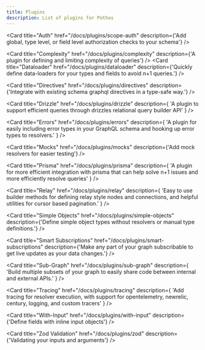 ```yaml
---
title: Plugins
description: List of plugins for Pothos
---
```


<Cards>
  <Card
    title="Add GraphQL"
    href="/docs/plugins/add-graphql"
    description={'Add existing GraphQL types to your schema'}
  />

<Card
  title="Auth"
  href="/docs/plugins/scope-auth"
  description={'Add global, type level, or field level authorization checks to your schema'}
/>

<Card
  title="Complexity"
  href="/docs/plugins/complexity"
  description={'A plugin for defining and limiting complexity of queries'}
/>
<Card
  title="Dataloader"
  href="/docs/plugins/dataloader"
  description={'Quickly define data-loaders for your types and fields to avoid n+1 queries.'}
/>

<Card
  title="Directives"
  href="/docs/plugins/directives"
  description={'Integrate with existing schema graphql directives in a type-safe way.'}
/>

<Card
  title="Drizzle"
  href="/docs/plugins/drizzle"
  description={
    'A plugin to support efficient queries through drizzles relational query builder API'
  }
/>

<Card
  title="Errors"
  href="/docs/plugins/errors"
  description={
    'A plugin for easily including error types in your GraphQL schema and hooking up error types to resolvers.'
  }
/>

<Card
  title="Mocks"
  href="/docs/plugins/mocks"
  description={'Add mock resolvers for easier testing'}
/>

<Card
  title="Prisma"
  href="/docs/plugins/prisma"
  description={
    'A plugin for more efficient integration with prisma that can help solve n+1 issues and more efficiently resolve queries'
  }
/>

<Card
  title="Relay"
  href="/docs/plugins/relay"
  description={
    'Easy to use builder methods for defining relay style nodes and connections, and helpful utilities for cursor based pagination.'
  }
/>

<Card
  title="Simple Objects"
  href="/docs/plugins/simple-objects"
  description={'Define simple object types without resolvers or manual type definitions.'}
/>

<Card
  title="Smart Subscriptions"
  href="/docs/plugins/smart-subscriptions"
  description={'Make any part of your graph subscribable to get live updates as your data changes.'}
/>

<Card
  title="Sub-Graph"
  href="/docs/plugins/sub-graph"
  description={
    'Build multiple subsets of your graph to easily share code between internal and external APIs.'
  }
/>

<Card
  title="Tracing"
  href="/docs/plugins/tracing"
  description={
    'Add tracing for resolver execution, with support for opentelemetry, newrelic, century, logging, and custom tracers'
  }
/>

<Card
  title="With-Input"
  href="/docs/plugins/with-input"
  description={'Define fields with inline input objects'}
/>

  <Card
    title="Zod Validation"
    href="/docs/plugins/zod"
    description={'Validating your inputs and arguments'}
  />
</Cards>
